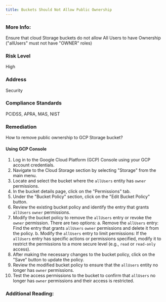 ```yaml
---
title: Buckets Should Not Allow Public Ownership
---
```


### More Info:

Ensure that cloud Storage buckets do not allow All Users to have Ownership ("allUsers" must not have "OWNER" roles)

### Risk Level

High

### Address

Security

### Compliance Standards

PCIDSS, APRA, MAS, NIST

### Remediation

How to remove public ownership to GCP Storage bucket?

#### Using GCP Console

1. Log in to the Google Cloud Platform (GCP) Console using your GCP account credentials.
2. Navigate to the Cloud Storage section by selecting "Storage" from the main menu.
3. Locate and select the bucket where the `allUsers` entity has `owner` permissions.
4. In the bucket details page, click on the "Permissions" tab.
5. Under the "Bucket Policy" section, click on the "Edit Bucket Policy" button.
6. Review the existing bucket policy and identify the entry that grants `allUsers` `owner` permissions.
7. Modify the bucket policy to remove the `allUsers` entry or revoke the `owner` permission. There are two options:
   a. Remove the `allUsers` entry: Find the entry that grants `allUsers` `owner` permissions and delete it from the policy.
   b. Modify the `allUsers` entry to limit permissions: If the `allUsers` entry has specific actions or permissions specified, modify it to restrict the permissions to a more secure level (e.g., `read` or `read-only` access).
8. After making the necessary changes to the bucket policy, click on the "Save" button to update the policy.
9. Review the modified bucket policy to ensure that the `allUsers` entity no longer has `owner` permissions.
10. Test the access permissions to the bucket to confirm that `allUsers` no longer has `owner` permissions and their access is restricted.

### Additional Reading:
